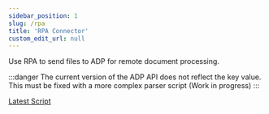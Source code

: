 ```yaml
---
sidebar_position: 1
slug: /rpa
title: 'RPA Connector'
custom_edit_url: null
---
```

Use RPA to send files to ADP for remote document processing.

:::danger
The current version of the ADP API does not reflect the key value. This must be fixed with a more complex parser script (Work in progress)
:::

[Latest Script](https://github.com/ibm-client-engineering/solution-cp4ba-document-processing/blob/main/assets/rpa-connector/scripts/ADP%20Connect.wal)